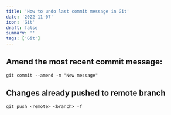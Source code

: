 ```yaml
---
title: 'How to undo last commit message in Git'
date: '2022-11-07'
icon: 'Git'
draft: false
summary: ''
tags: ['Git']
---
```


## Amend the most recent commit message:

```shell
git commit --amend -m "New message"
```

## Changes already pushed to remote branch

```shell
git push <remote> <branch> -f
```

